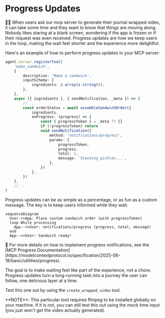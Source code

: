 # Progress Updates

👨‍💼 When users ask our mcp server to generate their journal wrapped video, it can take some time and they want to know that things are moving along. Nobody likes staring at a blank screen, wondering if the app is frozen or if their request was even received. Progress updates are how we keep users in the loop, making the wait feel shorter and the experience more delightful.

Here's an example of how to perform progress updates in your MCP server:

```ts
agent.server.registerTool(
	'make_sandwich',
	{
		description: 'Make a sandwich',
		inputSchema: {
			ingredients: z.array(z.string()),
		},
	},
	async ({ ingredients }, { sendNotification, _meta }) => {
		// ...
		const orderStatus = await assembleSandwichOrder({
			ingredients,
			onProgress: (progress) => {
				const { progressToken } = _meta ?? {}
				if (!progressToken) return
				void sendNotification({
					method: 'notifications/progress',
					params: {
						progressToken,
						progress,
						total: 1,
						message: `Stacking pickles...`,
					},
				})
			},
		})
	},
	// ...
)
```

<callout-success>
	Progress updates can be as simple as a percentage, or as fun as a custom
	message. The key is to keep users informed while they wait.
</callout-success>

```mermaid
sequenceDiagram
  User->>App: Place custom sandwich order (with progressToken)
  loop While processing
    App-->>User: notifications/progress (progress, total, message)
  end
  App-->>User: Sandwich ready!
```

<callout-muted>
	📜 For more details on how to implement progress notifications, see the [MCP
	Progress
	Documentation](https://modelcontextprotocol.io/specification/2025-06-18/basic/utilities/progress).
</callout-muted>

The goal is to make waiting feel like part of the experience, not a chore. Progress updates turn a long-running task into a journey the user can follow, one delicious layer at a time.

Test this one out by using the `create_wrapped_video` tool.

<callout-info>
	**NOTE**: This particular tool requires ffmpeg to be installed globally on
	your machine. If it is not, you can still test this out using the mock time
	input (you just won't get the video actually generated).
</callout-info>
